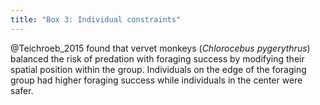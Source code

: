 ```yaml
---
title: "Box 3: Individual constraints"
---
```





<!-- and modifiers? -->

@Teichroeb_2015 found that vervet monkeys (*Chlorocebus pygerythrus*) balanced the risk of predation with foraging success by modifying their spatial position within the group. Individuals on the edge of the foraging group had higher foraging success while individuals in the center were safer.

<!--
-   Dominance
    - Dominance not as relevant for eg finches than baboons?
    - @Bugnyar_2002 dominance, displacement, type of food sharing
	- Similar dominance, individuals should similarly play scrounger (Barta_1998)
	- Asymmetrical dominance, dominant individuals should play scrounger more often (Barta_1998)
	- Dominance increases foraging efficiency and access to forage (Caraco_1979)
	- Dominant individuals prefer social foraging while subordinate individuals prefer solitary foraging (Caraco_1989) (Lee_2016)
	- Scrounging can be an exclusive strategy of dominant individuals depending on resource monopolizability (Lee_2016)
	- If patches are distributed in clumps, dominant individuals will be able to exploit most patches by following subordinates (Caraco_1989)
- Dominance (empirical)
	- Male dominants more likely to produce (Aplin_2017)
	- Dominants took the role of scrounger and subordinates the role of producer (Werdenich_2002)
	- Scrounging dominants were more likely to displace conspecifics while stealing was more likely for subordinates (Bugnyar_2002)
	- (also under Sex) Dominant females scrounged from subordinate neighbors with whom they had a strong social affiliation (King_2009)
	- (also under Environmental factors) Wind exposure as a proxy to manipulate overnight energy expenditure lead dominants to scrounge more often and subordinates only marginally increase scrounging (Lendvai_2004)
	- Dominant individuals obtained more food than subordinates (Teichroeb_2015)
	- Dominant individuals obtained a larger share when producing than scrounging, balancing predation risk with food acquisition (Teichroeb_2015)
	- Finder's share increased with dominance (Teichroeb_2015)


- Social affiliation
    - Relatedness
	    - Increased relatedness can lead producers to being more tolerant of scrounging relatives (Mathot_2010)
    - empirical
        - Mating pairs may have contributed to male tolerance of female scroungers (Aplin_2017)
	    - Scroungers had high network centrality (Aplin_2017)
        - @Bugnyar_2002 dominance, displacement, type of food sharing
	    - Sharing observed when dyads of ravens were at different stages of pair bonding eg mutual preening (Bugnyar_2002)
	    - (also under Sex) Dominant females scrounged from subordinate neighbors with whom they had a strong social affiliation (King_2009)
        	- Related finches had higher frequencies of scrounging than unrelated finches (Mathot_2010)

- Value of resources, strong/weak
    - @Broom_2014


- energy reservees
    - Time of day
        - Around dawn and dusk, individuals should play scrounger more often due to low energy reserves (Barta_2000)
        - Around midday, individuals should play producer if they are near or above critical reserve level because if they are successful they can more quickly switch to resting and avoid predation hazard (Barta_2000)
- Energy reserves / fed or fasted (empirical)
	- Rates of strategy use did not differ depending on fed and fasted states in sparrows (Lee_2016a)
	- Fasted sparrows stayed longer on the ground (Lee_2016a)
	- Fasted sparrows discovered more patches and consumed more food than fed sparrows (Lee_2016a)
	- (also under Vigilance) Scrounging not simply explained by antipredator vigilance, alternatively may be due to scrounging being a variance-averse strategy or favored strategy when energy reserves are low (Barta_2004)

- learning
- Learning
	- Early success may lead to individuals not adapting strategy to changing environments (Beauchamp_2000a)
	- Learning never evolves to fixation and at a stable equilibrium there is a mixture of fixed and learning players (Dubois_2010)
	- Social learning is favored when competition is weak (Smolla_2015)
	- If competition is strong, social learning is favored when resource quality is highly variable and there is low environmental turnover (Smolla_2015)
    - empirical
        - As individuals have more experience in variable environments, they increase proportion of scrounging (Afshar_2015)
        - Individuals that learned the task faster were less likely to scrounger (Aplin_2017)
	


- Sex
	- Females were more likely to scrounge (Aplin_2017) 
	- Males were more likely to produce (Aplin_2017)
	- Air temperature, time of day, season (breeding vs nonbreeding), age or sex did not influence the probability of retaining prey (Ha_2003)
	- Females scrounged from males when pregnant (King_2009)
	- Dominant females scrounged from subordinate neighbors with whom they had a strong social affiliation (King_2009)

- Age
	- Adults were more likely to produce (Aplin_2017)
	- Juveniles were more likely to scrounge (Aplin_2017)
	- (also under Sex) Air temperature, time of day, season (breeding vs nonbreeding), age or sex did not influence the probability of retaining prey (Ha_2003)
	- No effect of age (Teichroeb_2015)

Body size, foraging efficiency
    Payoffs were higher for producers in all environmental conditions, likely due to body size and foraging efficiency (Hansen_2016)

-->
